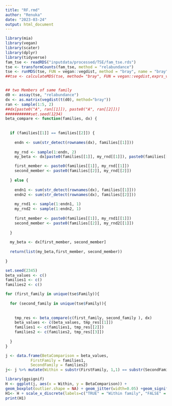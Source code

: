 ```yaml
---
title: "RF.rmd"
author: "Renuka"
date: "2023-03-24"
output: html_document
---
```



```r
library(mia)
library(vegan)
library(scater)
library(dplyr)
library(tidyverse)
fam_tse <- readRDS("inputdata/processed/TSE/fam_tse.rds")
tse <- transformCounts(fam_tse, method = "relabundance")
tse <- runMDS(tse, FUN = vegan::vegdist, method = "bray", name = "bray", exprs_values = "relabundance")
##tse <- calculateMDS(tse, method= "bray", FUN = vegan::vegdist,exprs_values = "relabundance")


## two Members of same family
d0 <- assay(tse, "relabundance")
dx <- as.matrix(vegdist(t(d0), method="bray"))
ran <- sample(1:5, 2)
##dx[paste0("A", ran[[1]]), paste0("A", ran[[2]])]
###########set.seed(1234)
beta_compare <- function(families, dx) {
  
  
  if (families[[1]] == families[[2]]) {
    
    endn <- sum(str_detect(rownames(dx), families[[1]]))
    
    my_rnd <- sample(1:endn, 2)
    my_beta <- dx[paste0(families[[1]], my_rnd[[1]]), paste0(families[[2]], my_rnd[[2]])]

    first_member <- paste0(families[[1]], my_rnd[[1]])
    second_member <- paste0(families[[2]], my_rnd[[2]])
    
  } else {
    
    endn1 <- sum(str_detect(rownames(dx), families[[1]]))
    endn2 <- sum(str_detect(rownames(dx), families[[2]]))
    
    my_rnd1 <- sample(1:endn1, 1)
    my_rnd2 <- sample(1:endn2, 1)
    
    first_member <- paste0(families[[1]], my_rnd1[[1]])
    second_member <- paste0(families[[2]], my_rnd2[[1]])
    
  }
  
  my_beta <- dx[first_member, second_member]
  
  return(list(my_beta,first_member, second_member))
  
}

set.seed(2345)
beta_values <- c()
families1 <- c()
families2 <- c()

for (first_family in unique(tse$Family)){
  
  for (second_family in unique(tse$Family)){
    
    
    tmp_res <- beta_compare(c(first_family, second_family ), dx)
    beta_values <- c(beta_values, tmp_res[[1]])
    families1 <- c(families1, tmp_res[[2]])
    families2 <- c(families2, tmp_res[[3]])
     
  }
}

j <- data.frame(BetaComparison = beta_values,
           FirstFamily = families1,
           SecondFamily = families2)
j<- j %>% mutate(Within = substr(FirstFamily, 1,1) == substr(SecondFamily, 1,1))

library(ggsignif)
H <- ggplot(j, aes(x = Within, y = BetaComparison)) +    
geom_boxplot(outlier.shape = NA) + geom_jitter(width=0.05) +geom_signif(comparisons = list(c("FALSE", "TRUE")), map_signif_level = FALSE) + theme(text = element_text(size = 20)) + labs(x = "Members", y= "Dissimilarity index")
H1<- H + scale_x_discrete(labels=c("TRUE" = "Within family", "FALSE" = "Between family")) 
print(H1)
```

